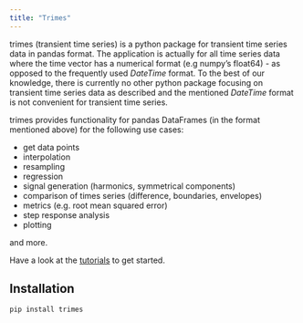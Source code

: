 ---
title: "Trimes"
---

trimes (transient time series) is a python package for transient time series data in pandas format. The application is actually for all time series data where the time vector has a numerical format (e.g numpy's float64) - as opposed to the frequently used *DateTime* format. To the best of our knowledge, there is currently no other python package focusing on transient time series data as described and the mentioned  *DateTime* format is not convenient for transient time series.

trimes provides functionality for pandas DataFrames (in the format mentioned above) for the following use cases:

- get data points 
- interpolation
- resampling
- regression 
- signal generation (harmonics, symmetrical components)
- comparison of times series (difference, boundaries, envelopes)
- metrics (e.g. root mean squared error)
- step response analysis
- plotting

and more.

Have a look at the [tutorials](tutorials/overview.qmd) to get started.

## Installation

```
pip install trimes
```
